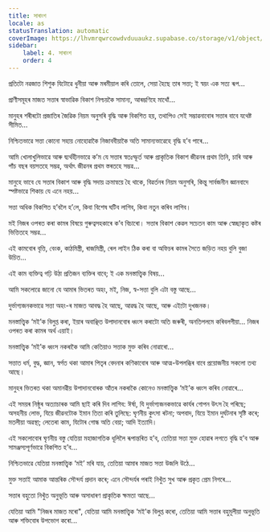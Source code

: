 ```yaml
---
title: সাৰাংশ
locale: as
statusTranslation: automatic
coverImage: https://lhvmrqwrcowdvduuaukz.supabase.co/storage/v1/object/public/strapi-uploads/small_cover-tratado-de-psicologia-revolucionaria.webp-5e15e1cec4e0ebebcde5d7fc7565d8fd.webp
sidebar:
    label: 4. সাৰাংশ
    order: 4
---
```

প্ৰতিটো নৱজাত শিশুক যিটোৱে ধুনীয়া আৰু মৰমীয়াল কৰি তোলে, সেয়া হৈছে তাৰ সত্তা; ই স্বয়ং এক সত্য ৰূপ...

প্ৰাণীসমূহৰ মাজত সত্তাৰ স্বাভাৱিক বিকাশ নিশ্চয়কৈ সামান্য, আৰম্ভণিহে মাথোঁ...

মানুহৰ শৰীৰটো প্ৰজাতিৰ জৈৱিক নিয়ম অনুসৰি বৃদ্ধি আৰু বিকশিত হয়, তথাপিও সেই সম্ভাৱনাবোৰ সত্তাৰ বাবে যথেষ্ট সীমিত...

নিশ্চিতভাৱে সত্তা কোনো সহায় নোহোৱাকৈ নিজাববীয়াকৈ অতি সামান্যভাৱেহে বৃদ্ধি হ’ব পাৰে...

আমি খোলাখুলিভাৱে আৰু দ্ব্যৰ্থহীনভাৱে ক’ম যে সত্তাৰ স্বতঃস্ফূৰ্ত আৰু প্ৰাকৃতিক বিকাশ জীৱনৰ প্ৰথম তিনি, চাৰি আৰু পাঁচ বছৰ বয়সতহে সম্ভৱ, অৰ্থাৎ জীৱনৰ প্ৰথম স্তৰতহে সম্ভৱ...

মানুহে ভাবে যে সত্তাৰ বিকাশ আৰু বৃদ্ধি সদায় ক্ৰমান্বয়ে হৈ থাকে, বিৱৰ্তনৰ নিয়ম অনুসৰি, কিন্তু সাৰ্বজনীন জ্ঞানবাদে স্পষ্টভাৱে শিকায় যে এনে নহয়...

সত্তা অধিক বিকশিত হ’বলৈ হ’লে, কিবা বিশেষ ঘটিব লাগিব, কিবা নতুন কৰিব লাগিব।

মই নিজৰ ওপৰত কৰা কামৰ বিষয়ে গুৰুত্বসহকাৰে ক’ব বিচাৰো। সত্তাৰ বিকাশ কেৱল সচেতন কাম আৰু স্বেচ্ছাকৃত কষ্টৰ ভিত্তিতহে সম্ভৱ...

এই কামবোৰ বৃত্তি, বেংক, কাঠমিস্ত্ৰী, ৰাজমিস্ত্ৰী, ৰেল লাইন ঠিক কৰা বা অফিচৰ কামৰ সৈতে জড়িত নহয় বুলি বুজা উচিত...

এই কাম ব্যক্তিত্ব গঢ়ি উঠা প্ৰতিজন ব্যক্তিৰ বাবে; ই এক মনস্তাত্ত্বিক বিষয়...

আমি সকলোৱে জানো যে আমাৰ ভিতৰত অহং, মই, নিজ, স্ব-সত্তা বুলি এটা বস্তু আছে...

দুৰ্ভাগ্যজনকভাৱে সত্তা অহং-ৰ মাজত আবদ্ধ হৈ আছে, আৱদ্ধ হৈ আছে, আৰু এইটো দুখজনক।

মনস্তাত্ত্বিক ‘মই’ক বিলুপ্ত কৰা, ইয়াৰ অবাঞ্ছিত উপাদানবোৰ ধ্বংস কৰাটো অতি জৰুৰী, অনতিপলমে কৰিবলগীয়া... নিজৰ ওপৰত কৰা কামৰ অৰ্থ এয়াই।

মনস্তাত্ত্বিক ‘মই’ক ধ্বংস নকৰাকৈ আমি কেতিয়াও সত্তাক মুক্ত কৰিব নোৱাৰো...

সত্তাত ধৰ্ম, বুদ্ধ, জ্ঞান, স্বৰ্গত থকা আমাৰ পিতৃৰ বেদনাৰ কণিকাবোৰ আৰু আত্ম-উপলব্ধিৰ বাবে প্ৰয়োজনীয় সকলো তথ্য আছে।

মানুহৰ ভিতৰত থকা অমানৱীয় উপাদানবোৰক আঁতৰ নকৰাকৈ কোনেও মনস্তাত্ত্বিক ‘মই’ক ধ্বংস কৰিব নোৱাৰে...

এই সময়ৰ নিষ্ঠুৰ অত্যাচাৰক আমি ছাই কৰি দিব লাগিব: ঈর্ষা, যি দুৰ্ভাগ্যজনকভাৱে কাৰ্যৰ গোপন উৎস হৈ পৰিছে; অসহনীয় লোভ, যিয়ে জীৱনটোক ইমান তিতা কৰি তুলিছে: ঘৃণনীয় কুৎসা ৰটনা; অপবাদ, যিয়ে ইমান দুৰ্ঘটনাৰ সৃষ্টি কৰে; মতলীয়া অৱস্থা; লেতেৰা কাম, যিটোৰ গোন্ধ অতি বেয়া; আদি ইত্যাদি।

এই সকলোবোৰ ঘৃণনীয় বস্তু যেতিয়া মহাজাগতিক ধূলিলৈ ৰূপান্তৰিত হ’ব, তেতিয়া সত্তা মুক্ত হোৱাৰ লগতে বৃদ্ধি হ’ব আৰু সামঞ্জস্যপূৰ্ণভাৱে বিকশিত হ’ব...

নিশ্চিতভাৱে যেতিয়া মনস্তাত্ত্বিক ‘মই’ মৰি যায়, তেতিয়া আমাৰ মাজত সত্তা উজলি উঠে...

মুক্ত সত্তাই আমাক আন্তৰিক সৌন্দৰ্য প্ৰদান কৰে; এনে সৌন্দৰ্যৰ পৰাই নিখুঁত সুখ আৰু প্ৰকৃত প্ৰেম নিগৰে...

সত্তাৰ বহুতো নিখুঁত অনুভূতি আৰু অসাধাৰণ প্ৰাকৃতিক ক্ষমতা আছে...

যেতিয়া আমি "নিজৰ মাজত মৰো", যেতিয়া আমি মনস্তাত্ত্বিক ‘মই’ক বিলুপ্ত কৰো, তেতিয়া আমি সত্তাৰ বহুমূলীয়া অনুভূতি আৰু শক্তিবোৰ উপভোগ কৰো...
